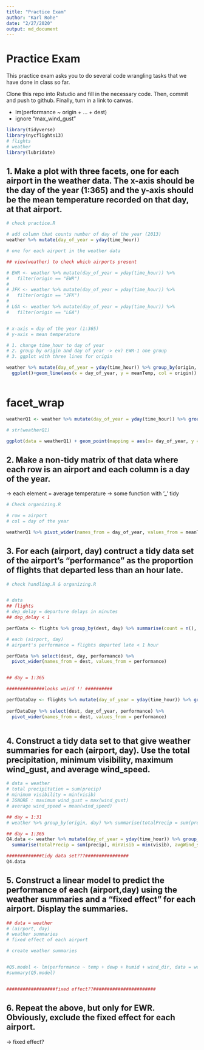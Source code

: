 ```yaml
---
title: "Practice Exam"
author: "Karl Rohe"
date: "2/27/2020"
output: md_document
---
```


# Practice Exam

This practice exam asks you to do several code wrangling tasks that we have done in class so far. 

Clone this repo into Rstudio and fill in the necessary code.  Then, commit and push to github.  Finally, turn in a link to canvas. 

- lm(performance ~ origin + ... + dest)
- ignore "max_wind_gust"


```r
library(tidyverse)
library(nycflights13)
# flights
# weather
library(lubridate)
```


## 1. Make a plot with three facets, one for each airport in the weather data.  The x-axis should be the day of the year (1:365) and the y-axis should be the mean temperature recorded on that day, at that airport.
```r
# check practice.R 

# add column that counts number of day of the year (2013)
weather %>% mutate(day_of_year = yday(time_hour))

# one for each airport in the weather data

## view(weather) to check which airports present

# EWR <- weather %>% mutate(day_of_year = yday(time_hour)) %>% 
#   filter(origin == "EWR")
# 
# JFK <- weather %>% mutate(day_of_year = yday(time_hour)) %>% 
#   filter(origin == "JFK")
# 
# LGA <- weather %>% mutate(day_of_year = yday(time_hour)) %>% 
#   filter(origin == "LGA")


# x-axis = day of the year (1:365)
# y-axis = mean temperature

# 1. change time_hour to day of year
# 2. group by origin and day of year -> ex) EWR-1 one group
# 3. ggplot with three lines for origin

weather %>% mutate(day_of_year = yday(time_hour)) %>% group_by(origin, day_of_year) %>% summarize(meanTemp = mean(temp, na.rm = T)) %>% 
  ggplot()+geom_line(aes(x = day_of_year, y = meanTemp, col = origin))



```

# facet_wrap

```r

weatherQ1 <- weather %>% mutate(day_of_year = yday(time_hour)) %>% group_by(origin, day_of_year) %>% summarize(meanTemp = mean(temp, na.rm = T))

# str(weatherQ1)

ggplot(data = weatherQ1) + geom_point(mapping = aes(x= day_of_year, y = meanTemp, color = origin)) + facet_wrap(~origin)

```


## 2. Make a non-tidy matrix of that data where each row is an airport and each column is a day of the year.  
-> each element = average temperature
-> some function with '_' tidy
```r

# Check organizing.R

# row = airport
# col = day of the year

weatherQ1 %>% pivot_wider(names_from = day_of_year, values_from = meanTemp)


```


## 3. For each (airport, day) contruct a tidy data set of the airport's "performance" as the proportion of flights that departed less than an hour late. 
```r
# check handling.R & organizing.R


# data
## flights
# dep_delay = departure delays in minutes
## dep_delay < 1

perfData <- flights %>% group_by(dest, day) %>% summarise(count = n(), noDelay = length(dep_delay[dep_delay < 1]), performance = noDelay / count)

# each (airport, day)
# airport's performance = flights departed late < 1 hour

perfData %>% select(dest, day, performance) %>% 
  pivot_wider(names_from = dest, values_from = performance)


## day = 1:365

##############looks weird !! ##########

perfDataDay <- flights %>% mutate(day_of_year = yday(time_hour)) %>% group_by(dest, day_of_year) %>% summarise(count = n(), noDelay = length(dep_delay[dep_delay < 1]), performance = noDelay / count)
  
perfDataDay %>% select(dest, day_of_year, performance) %>% 
  pivot_wider(names_from = dest, values_from = performance)



```

## 4. Construct a tidy data set to that give weather summaries for each (airport, day).  Use the total precipitation, minimum visibility, maximum wind_gust, and average wind_speed.  
```r

# data = weather
# total precipitation = sum(precip)
# minimum visibility = min(visib)
# IGNORE : maximum wind_gust = max(wind_gust)
# average wind_speed = mean(wind_speed)

## day = 1:31
# weather %>% group_by(origin, day) %>% summarise(totalPrecip = sum(precip),minVisib = min(visib), avgWind_speed = mean(wind_speed))

## day = 1:365
Q4.data <- weather %>% mutate(day_of_year = yday(time_hour)) %>% group_by(origin, day_of_year) %>% 
  summarise(totalPrecip = sum(precip), minVisib = min(visib), avgWind_speed = mean(wind_speed))

#############tidy data set???################  
Q4.data 


```

## 5. Construct a linear model to predict the performance of each (airport,day) using the weather summaries and a "fixed effect" for each airport.  Display the summaries.  
```r
## data = weather
# (airport, day)
# weather summaries
# fixed effect of each airport

# create weather summaries


#Q5.model <- lm(performance ~ temp + dewp + humid + wind_dir, data = weather)
#summary(Q5.model)


##################fixed effect??#######################

```

## 6. Repeat the above, but only for EWR.  Obviously, exclude the fixed effect for each airport.
-> fixed effect? 
```r
```